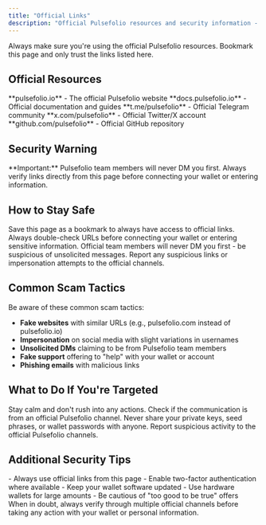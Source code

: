 ```yaml
---
title: "Official Links"
description: "Official Pulsefolio resources and security information - always verify links before connecting your wallet"
---
```



Always make sure you're using the official Pulsefolio resources. Bookmark this page and only trust the links listed here.

## Official Resources

<Columns cols={2}>
  <Card
    title="Website"
    icon="globe"
    href="https://pulsefolio.io"
  >
    **pulsefolio.io** - The official Pulsefolio website
  </Card>
  <Card
    title="Documentation"
    icon="book"
    href="https://docs.pulsefolio.io"
  >
    **docs.pulsefolio.io** - Official documentation and guides
  </Card>
  <Card
    title="Telegram"
    icon="telegram"
    href="https://t.me/pulsefolio"
  >
    **t.me/pulsefolio** - Official Telegram community
  </Card>
  <Card
    title="Twitter (X)"
    icon="twitter"
    href="https://x.com/pulsefolio"
  >
    **x.com/pulsefolio** - Official Twitter/X account
  </Card>
  <Card
    title="GitHub"
    icon="github"
    href="https://github.com/pulsefolio"
  >
    **github.com/pulsefolio** - Official GitHub repository
  </Card>
</Columns>

## Security Warning

<Warning>
  **Important:** Pulsefolio team members will never DM you first. Always verify links directly from this page before connecting your wallet or entering information.
</Warning>

## How to Stay Safe

<Columns cols={2}>
  <Card
    title="Bookmark This Page"
    icon="bookmark"
  >
    Save this page as a bookmark to always have access to official links.
  </Card>
  <Card
    title="Verify Before Connecting"
    icon="shield"
  >
    Always double-check URLs before connecting your wallet or entering sensitive information.
  </Card>
  <Card
    title="No Unsolicited DMs"
    icon="user-shield"
  >
    Official team members will never DM you first - be suspicious of unsolicited messages.
  </Card>
  <Card
    title="Report Suspicious Activity"
    icon="flag"
  >
    Report any suspicious links or impersonation attempts to the official channels.
  </Card>
</Columns>

## Common Scam Tactics

Be aware of these common scam tactics:

- **Fake websites** with similar URLs (e.g., pulsefolio.com instead of pulsefolio.io)
- **Impersonation** on social media with slight variations in usernames
- **Unsolicited DMs** claiming to be from Pulsefolio team members
- **Fake support** offering to "help" with your wallet or account
- **Phishing emails** with malicious links

## What to Do If You're Targeted

<Steps>
  <Step title="Don't Panic">
    Stay calm and don't rush into any actions.
  </Step>
  <Step title="Verify the Source">
    Check if the communication is from an official Pulsefolio channel.
  </Step>
  <Step title="Never Share Private Keys">
    Never share your private keys, seed phrases, or wallet passwords with anyone.
  </Step>
  <Step title="Report the Incident">
    Report suspicious activity to the official Pulsefolio channels.
  </Step>
</Steps>

## Additional Security Tips

<Info>
  - Always use official links from this page
  - Enable two-factor authentication where available
  - Keep your wallet software updated
  - Use hardware wallets for large amounts
  - Be cautious of "too good to be true" offers
</Info>

<Note>
  When in doubt, always verify through multiple official channels before taking any action with your wallet or personal information.
</Note>
